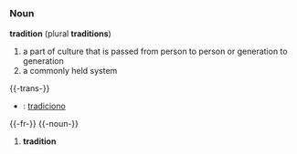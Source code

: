 {{wikipedia}}
=={{en}}==
===Noun===
'''tradition''' (plural '''traditions''')
#a part of culture that is passed from person to person or generation to generation
#a commonly held system

{{-trans-}}

* {{io}} : [[tradiciono]]

{{-fr-}}
{{-noun-}}
# '''tradition'''